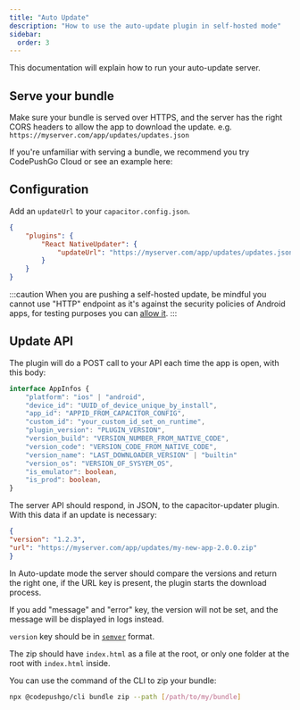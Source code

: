 ```yaml
---
title: "Auto Update"
description: "How to use the auto-update plugin in self-hosted mode"
sidebar:
  order: 3
---
```



This documentation will explain how to run your auto-update server.

## Serve your bundle
Make sure your bundle is served over HTTPS, and the server has the right CORS headers to allow the app to download the update.
e.g. ```https://myserver.com/app/updates/updates.json```


If you're unfamiliar with serving a bundle, we recommend you try CodePushGo Cloud or see an example here:
<LinkCard
	title="Serving a Bundle"
	href="/docs/self-hosted/auto-update/update-endpoint"
/>

## Configuration
Add an ``updateUrl`` to your ``capacitor.config.json``.

```json
{
	"plugins": {
		"React NativeUpdater": {
			"updateUrl": "https://myserver.com/app/updates/updates.json",
		}
	}
}
```
:::caution
When you are pushing a self-hosted update, be mindful you cannot use "HTTP" endpoint as it's against the security policies of Android apps, for testing purposes you can [allow it](https://stackoverflow.com/questions/45940861/android-8-cleartext-http-traffic-not-permitted).
:::

## Update API

The plugin will do a POST call to your API each time the app is open, with this body:

```typescript
interface AppInfos {
    "platform": "ios" | "android",
    "device_id": "UUID_of_device_unique_by_install",
    "app_id": "APPID_FROM_CAPACITOR_CONFIG",
    "custom_id": "your_custom_id_set_on_runtime",
    "plugin_version": "PLUGIN_VERSION",
    "version_build": "VERSION_NUMBER_FROM_NATIVE_CODE",
    "version_code": "VERSION_CODE_FROM_NATIVE_CODE",
    "version_name": "LAST_DOWNLOADER_VERSION" | "builtin"
    "version_os": "VERSION_OF_SYSYEM_OS",
    "is_emulator": boolean,
    "is_prod": boolean,
}
```

The server API should respond, in JSON, to the capacitor-updater plugin. With this data if an update is necessary:

```json
{
"version": "1.2.3",
"url": "https://myserver.com/app/updates/my-new-app-2.0.0.zip"
}
```

In Auto-update mode the server should compare the versions and return the right one, if the URL key is present, the plugin starts the download process.

If you add "message" and "error" key, the version will not be set, and the message will be displayed in logs instead.

`version` key should be in [`semver`](https://semver.org/) format.

The zip should have `index.html` as a file at the root, or only one folder at the root with `index.html` inside.


You can use the command of the CLI to zip your bundle:

```bash title="Create a bundle with your files to serve from your server"
npx @codepushgo/cli bundle zip --path [/path/to/my/bundle]
```